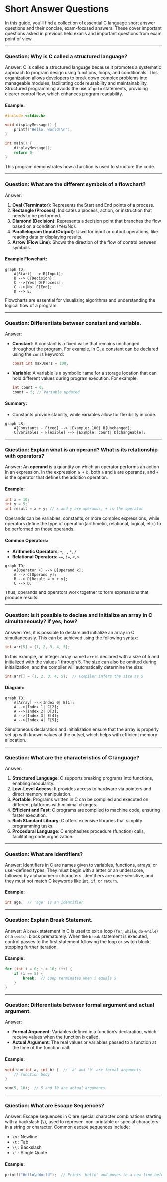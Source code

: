 # Short Answer Questions

In this guide, you'll find a collection of essential C language short answer questions and their concise, exam-focused answers. These cover important questions asked in previous held exams and important questions from exam point of view.

---

### Question: Why is C called a structured language?

Answer: C is called a structured language because it promotes a systematic approach to program design using functions, loops, and conditionals. This organization allows developers to break down complex problems into manageable modules, facilitating code reusability and maintainability. Structured programming avoids the use of `goto` statements, providing clearer control flow, which enhances program readability.

#### Example:

```c
#include <stdio.h>

void displayMessage() {
    printf("Hello, world!\n");
}

int main() {
    displayMessage();
    return 0;
}
```

This program demonstrates how a function is used to structure the code.

---

### Question: What are the different symbols of a flowchart?

Answer: 
1. **Oval (Terminator)**: Represents the Start and End points of a process.
2. **Rectangle (Process)**: Indicates a process, action, or instruction that needs to be performed.
3. **Diamond (Decision)**: Represents a decision point that branches the flow based on a condition (Yes/No).
4. **Parallelogram (Input/Output)**: Used for input or output operations, like reading data or displaying results.
5. **Arrow (Flow Line)**: Shows the direction of the flow of control between symbols.

#### Example Flowchart:

```mermaid
graph TD;
    A[Start] --> B[Input];
    B --> C{Decision};
    C -->|Yes| D[Process];
    C -->|No| E[End];
    D --> E;
```

Flowcharts are essential for visualizing algorithms and understanding the logical flow of a program.

---

### Question: Differentiate between constant and variable.

Answer:
- **Constant**: A constant is a fixed value that remains unchanged throughout the program. For example, in C, a constant can be declared using the `const` keyword:
  ```c
  const int maxUsers = 100;
  ```

- **Variable**: A variable is a symbolic name for a storage location that can hold different values during program execution. For example:
  ```c
  int count = 0;
  count = 5; // Variable updated
  ```

#### Summary:

- Constants provide stability, while variables allow for flexibility in code.
  
```mermaid
graph LR;
    A[Constants - Fixed] --> |Example: 100| B[Unchanged];
    C[Variables - Flexible] --> |Example: count| D[Changeable];
```

---

### Question: Explain what is an operand? What is its relationship with operators?

Answer: An **operand** is a quantity on which an operator performs an action in an expression. In the expression `a + b`, both `a` and `b` are operands, and `+` is the operator that defines the addition operation.

#### Example:

```c
int x = 10;
int y = 5;
int result = x + y; // x and y are operands, + is the operator
```

Operands can be variables, constants, or more complex expressions, while operators define the type of operation (arithmetic, relational, logical, etc.) to be performed on those operands.

#### Common Operators:
- **Arithmetic Operators**: `+`, `-`, `*`, `/`
- **Relational Operators**: `==`, `!=`, `<`, `>`

```mermaid
graph TD;
    A[Operator +] --> B[Operand x];
    A --> C[Operand y];
    B --> D[Result = x + y];
    C --> D;
```

Thus, operands and operators work together to form expressions that produce results.

---

### Question: Is it possible to declare and initialize an array in C simultaneously? If yes, how?

Answer: Yes, it is possible to declare and initialize an array in C simultaneously. This can be achieved using the following syntax:

```c
int arr[5] = {1, 2, 3, 4, 5};
```

In this example, an integer array named `arr` is declared with a size of 5 and initialized with the values 1 through 5. The size can also be omitted during initialization, and the compiler will automatically determine the size:

```c
int arr[] = {1, 2, 3, 4, 5};  // Compiler infers the size as 5
```

#### Diagram:

```mermaid
graph TD;
    A[Array] -->|Index 0| B[1];
    A -->|Index 1| C[2];
    A -->|Index 2| D[3];
    A -->|Index 3| E[4];
    A -->|Index 4| F[5];
```

Simultaneous declaration and initialization ensure that the array is properly set up with known values at the outset, which helps with efficient memory allocation.

---

### Question: What are the characteristics of C language?

Answer:
1. **Structured Language**: C supports breaking programs into functions, enabling modularity.
2. **Low-Level Access**: It provides access to hardware via pointers and direct memory manipulation.
3. **Portable**: Programs written in C can be compiled and executed on different platforms with minimal changes.
4. **Efficient and Fast**: C programs are compiled to machine code, ensuring faster execution.
5. **Rich Standard Library**: C offers extensive libraries that simplify programming tasks.
6. **Procedural Language**: C emphasizes procedure (function) calls, facilitating code organization.

---

### Question: What are Identifiers?

Answer: Identifiers in C are names given to variables, functions, arrays, or user-defined types. They must begin with a letter or an underscore, followed by alphanumeric characters. Identifiers are case-sensitive, and they must not match C keywords like `int`, `if`, or `return`.

#### Example:

```c
int age;  // 'age' is an identifier
```

---

### Question: Explain Break Statement.

Answer: A `break` statement in C is used to exit a loop (`for`, `while`, `do-while`) or a `switch` block prematurely. When the `break` statement is executed, control passes to the first statement following the loop or switch block, stopping further iteration.

#### Example:

```c
for (int i = 0; i < 10; i++) {
    if (i == 5) {
        break;  // Loop terminates when i equals 5
    }
}
```

---

### Question: Differentiate between formal argument and actual argument.

Answer:
- **Formal Argument**: Variables defined in a function’s declaration, which receive values when the function is called.
- **Actual Argument**: The real values or variables passed to a function at the time of the function call.

#### Example:

```c
void sum(int a, int b) {  // 'a' and 'b' are formal arguments
    // function body
}

sum(5, 10);  // 5 and 10 are actual arguments
```

---

### Question: What are Escape Sequences?

Answer: Escape sequences in C are special character combinations starting with a backslash (`\`), used to represent non-printable or special characters in a string or character. Common escape sequences include:
- `\n` : Newline
- `\t` : Tab
- `\\` : Backslash
- `\'` : Single Quote

#### Example:

```c
printf("Hello\nWorld");  // Prints 'Hello' and moves to a new line before printing 'World'
```